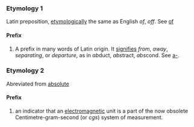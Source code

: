 ===Etymology 1===
Latin preposition, [[etymologically]] the same as English ''of'', ''off''. See [[of]]
====Prefix====
#A prefix in many words of Latin origin. It [[signifies]] ''from'', ''away'', ''separating'', or ''departure'', as in ''ab''duct, ''abs''tract, ''abs''cond. See [[a-]].
===Etymology 2===
Abreviated from [[absolute]]
====Prefix====
#an indicator that an [[electromagnetic]] unit is a part of the now obsolete Centimetre-gram-second (or ''cgs'') system of measurement.